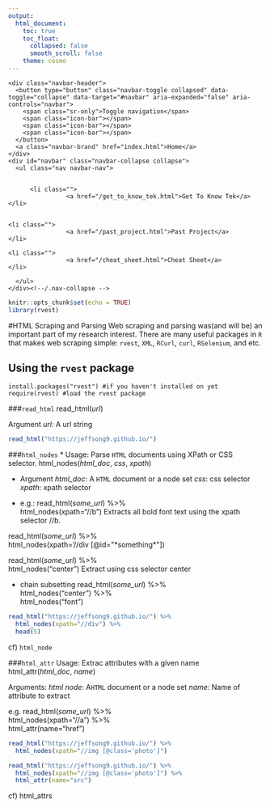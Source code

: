 ```yaml
---
output:
  html_document:
    toc: true
    toc_float:
      collapsed: false
      smooth_scroll: false
    theme: cosmo
---
```


<style>
body {
    position: absolute;
    left: 0px;}
</style>


<!--html_preserve-->
<div class="container">
<!-- Static navbar -->
<nav class="navbar navbar-default">
  <div class="container-fluid">
    <div class="navbar-header">
      <button type="button" class="navbar-toggle collapsed" data-toggle="collapse" data-target="#navbar" aria-expanded="false" aria-controls="navbar">
        <span class="sr-only">Toggle navigation</span>
        <span class="icon-bar"></span>
        <span class="icon-bar"></span>
        <span class="icon-bar"></span>
      </button>
      <a class="navbar-brand" href="index.html">Home</a>
    </div>
    <div id="navbar" class="navbar-collapse collapse">
      <ul class="nav navbar-nav">
        
        
          <li class="">
					<a href="/get_to_know_tek.html">Get To Know Tek</a>
	</li>              
				  
				  
	<li class="">
					<a href="/past_project.html">Past Project</a>
	</li>

	<li class="">
					<a href="/cheat_sheet.html">Cheat Sheet</a>
	</li>

      </ul>
    </div><!--/.nav-collapse -->
  </div><!--/.container-fluid -->
</nav><!--navbar navbar-default-->
</div>
<!--/html_preserve-->

```r
knitr::opts_chunk$set(echo = TRUE)
library(rvest)
```

#HTML Scraping and Parsing
Web scraping and parsing was(and will be) an important part of my research interest. There are many useful packages in `R` that makes web scraping simple: `rvest`, `XML`, `RCurl`, `curl`, `RSelenium`, and etc.

## Using the `rvest` package
```
install.packages("rvest") #if you haven't installed on yet
require(rvest) #load the rvest package
```

###`read_html`
read_html(*url*)

Argument
*url*: A url string

```r
read_html("https://jeffsong9.github.io/")
```

###`html_nodes`
* Usage: Parse `HTML` documents using XPath or CSS selector.
html\_nodes(*html\_doc*, *css*, *xpath*)

* Argument
*html\_doc*: A `HTML` document or a node set
*css*: css selector
*xpath*: xpath selector

* e.g.:
read_html(*some\_url*) %>%<br>
  html_nodes(xpath="//b")
Extracts all bold font text using the xpath selector //b.

read_html(*some\_url*) %>%<br>
  html_nodes(xpath='//div [@id="*something*"])

read_html(*some\_url*) %>%<br>
  html_nodes("center")
Extract using css selector center

* chain subsetting
read_html(*some\_url*) %>%<br>
  html_nodes("center") %>%<br>
  html_nodes("font")
  
```r
read_html("https://jeffsong9.github.io/") %>%
  html_nodes(xpath="//div") %>%
  head(5)
```
  
  
cf) `html_node`

###`html_attr`
Usage: Extrac attributes with a given name
html_attr(*html\_doc*, *name*)

Arguments:
*html node*: A`HTML` document or a node set
*name*: Name of attribute to extract

e.g.
read_html(*some\_url*) %>%<br>
  html_nodes(xpath="//a") %>%<br>
  html_attr(name="href")

```r
read_html("https://jeffsong9.github.io/") %>%
  html_nodes(xpath="//img [@class='photo']")
```

```r
read_html("https://jeffsong9.github.io/") %>%
  html_nodes(xpath="//img [@class='photo']") %>%
  html_attr(name="src")
```

cf) html_attrs
